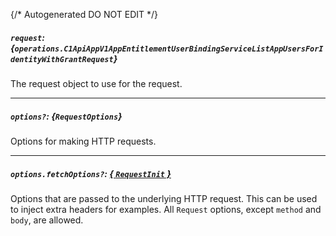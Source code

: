 {/* Autogenerated DO NOT EDIT  */}

##### `request`: *{`operations.C1ApiAppV1AppEntitlementUserBindingServiceListAppUsersForIdentityWithGrantRequest`}*
The request object to use for the request.

<Collapsible openLabel={Labels.showProperties} closeLabel={Labels.hideProperties}>
  <C1ApiAppV1AppEntitlementUserBindingServiceListAppUsersForIdentityWithGrantRequest />
</Collapsible>

---
##### `options?`: *{`RequestOptions`}*
Options for making HTTP requests.

---
##### `options.fetchOptions?`: [*{ `RequestInit` }*](https://developer.mozilla.org/en-US/docs/Web/API/Request/Request#options)
Options that are passed to the underlying HTTP request. This can be used to inject extra headers for examples. All `Request` options, except `method` and `body`, are allowed.

